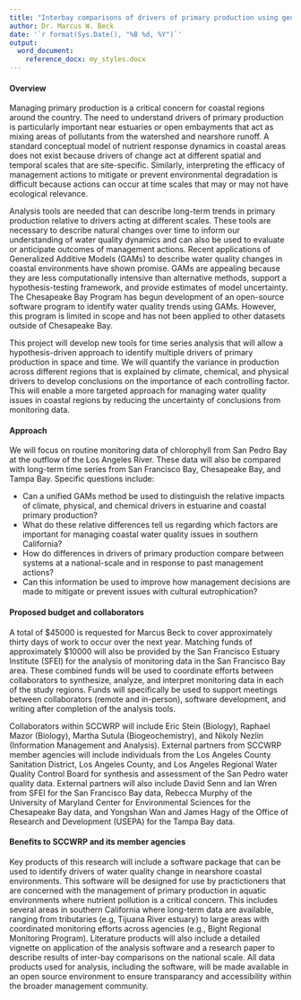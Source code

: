 ```yaml
---
title: "Interbay comparisons of drivers of primary production using generalized additive models"
author: Dr. Marcus W. Beck
date: '`r format(Sys.Date(), "%B %d, %Y")`'
output: 
  word_document:
    reference_docx: my_styles.docx
---
```


#### Overview 

Managing primary production is a critical concern for coastal regions around the country. The need to understand drivers of primary production is particularly important near estuaries or open embayments that act as mixing areas of pollutants from the watershed and nearshore runoff. A standard conceptual model of nutrient response dynamics in coastal areas does not exist because drivers of change act at different spatial and temporal scales that are site-specific.  Similarly, interpreting the efficacy of management actions to mitigate or prevent environmental degradation is difficult because actions can occur at time scales that may or may not have ecological relevance. 

Analysis tools are needed that can describe long-term trends in primary production relative to drivers acting at different scales.  These tools are necessary to describe natural changes over time to inform our understanding of water quality dynamics and can also be used to evaluate or anticipate outcomes of management actions. Recent applications of Generalized Additive Models (GAMs) to describe water quality changes in coastal environments have shown promise. GAMs are appealing because they are less computationally intensive than alternative methods, support a hypothesis-testing framework, and provide estimates of model uncertainty.  The Chesapeake Bay Program has begun development of an open-source software program to identify water quality trends using GAMs.  However, this program is limited in scope and has not been applied to other datasets outside of Chesapeake Bay. 

This project will develop new tools for time series analysis that will allow a hypothesis-driven approach to identify multiple drivers of primary production in space and time.  We will quantify the variance in production across different regions that is explained by climate, chemical, and physical drivers to develop conclusions on the importance of each controlling factor. This will enable a more targeted approach for managing water quality issues in coastal regions by reducing the uncertainty of conclusions from monitoring data.

#### Approach 

We will focus on routine monitoring data of chlorophyll from San Pedro Bay at the outflow of the Los Angeles River.  These data will also be compared with long-term time series from San Francisco Bay, Chesapeake Bay, and Tampa Bay.  Specific questions include: 

* Can a unified GAMs method be used to distinguish the relative impacts of climate, physical, and chemical drivers in estuarine and coastal primary production?
* What do these relative differences tell us regarding which factors are important for managing coastal water quality issues in southern California? 
* How do differences in drivers of primary production compare between systems at a national-scale and in response to past management actions? 
* Can this information be used to improve how management decisions are made to mitigate or prevent issues with cultural eutrophication?  

#### Proposed budget and collaborators

A total of \$45000 is requested for Marcus Beck to cover approximately thirty days of work to occur over the next year. Matching funds of approximately \$10000 will also be provided by the San Francisco Estuary Institute (SFEI) for the analysis of monitoring data in the San Francisco Bay area.  These combined funds will be used to coordinate efforts between collaborators to synthesize, analyze, and interpret monitoring data in each of the study regions.  Funds will specifically be used to support meetings between collaborators (remote and in-person), software development, and writing after completion of the analysis tools. 

Collaborators within SCCWRP will include Eric Stein (Biology), Raphael Mazor (Biology), Martha Sutula (Biogeochemistry), and Nikoly Nezlin (Information Management and Analysis).  External partners from SCCWRP member agencies will include individuals from the Los Angeles County Sanitation District, Los Angeles County, and Los Angeles Regional Water Quality Control Board for synthesis and assessment of the San Pedro water quality data.  External partners will also include David Senn and Ian Wren from SFEI for the San Francisco Bay data, Rebecca Murphy of the University of Maryland Center for Environmental Sciences for the Chesapeake Bay data, and Yongshan Wan and James Hagy of the Office of Research and Development (USEPA) for the Tampa Bay data.   

#### Benefits to SCCWRP and its member agencies

Key products of this research will include a software package that can be used to identify drivers of water quality change in nearshore coastal environments.  This software will be designed for use by practictioners that are concerned with the management of primary production in aquatic environments where nutrient pollution is a critical concern. This includes several areas in southern California where long-term data are available, ranging from tributaries (e.g, Tijuana River estuary) to large areas with coordinated monitoring efforts across agencies (e.g., Bight Regional Monitoring Program).  Literature products will also include a detailed vignette on application of the analysis software and a research paper to describe results of inter-bay comparisons on the national scale.  All data products used for analysis, including the software, will be made available in an open source environment to ensure transparancy and accessibility within the broader management community. 
